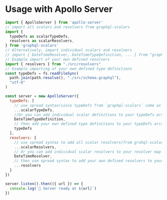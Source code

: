# Usage with Apollo Server

```js
import { ApolloServer } from 'apollo-server'
// import all scalars and resolvers from graphql-scalars
import {
  typeDefs as scalarTypeDefs,
  resolvers as scalarResolvers,
} from 'graphql-scalars'
// Alternatively, import individual scalars and resolvers
// import { DateTimeResolver, DateTimeTypeDefinition, ... } from "graphql-scalars"
// Example import of your own defined resolvers
import { resolvers } from "./src/resolvers"
// Example importing of your own defined type definitions
const typeDefs = fs.readFileSync(
  path.join(path.resolve(), "./src/schema.graphql"),
  "utf-8"
)

const server = new ApolloServer({
  typeDefs: [
    // use spread syntax(since typeDefs from `graphql-scalars` come as an array) to add all `grahql-scalars` scalar definitions to your typeDefs array
    ...scalarTypeDefs,
    //Or you can add individual scalar definitions to your typeDefs array like this
    DateTimeTypeDefinition,
    // then add your own defined type definitions to your typeDefs array like this(without using spread syntax since this is usually a single string, unless otherwise)
    typeDefs
  ],
  resolvers: {
    // use spread syntax to add all scalar resolvers(from grahql-scalars) to your resolver map
    ...scalarResolvers,
    // Or you can add individual scalar resolvers to your resolver map like this
    DateTimeResolver,
    // then use spread syntax to add your own defined resolvers to your resolver map like this
    ...resolvers
  }
})

server.listen().then(({ url }) => {
  console.log(`🚀 Server ready at ${url}`)
})
```
